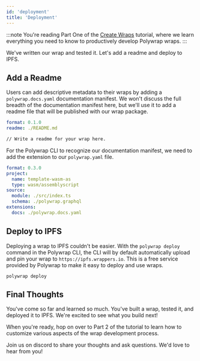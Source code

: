 ```yaml
---
id: 'deployment'
title: 'Deployment'
---
```


:::note
You're reading Part One of the [Create Wraps](../introduction) tutorial, where we learn everything you need to know to productively develop Polywrap wraps.
:::

We've written our wrap and tested it. Let's add a readme and deploy to IPFS.

## **Add a Readme**

Users can add descriptive metadata to their wraps by adding a `polywrap.docs.yaml` documentation manifest. We won't discuss the full breadth of the documentation manifest here, but we'll use it to add a readme file that will be published with our wrap package.

```yaml title="polywrap.docs.yaml"
format: 0.1.0
readme: ./README.md
```

```markdown title="README.md"
// Write a readme for your wrap here.
```

For the Polywrap CLI to recognize our documentation manifest, we need to add the extension to our `polywrap.yaml` file.

```yaml title="polywrap.yaml"
format: 0.3.0
project:
  name: template-wasm-as
  type: wasm/assemblyscript
source:
  module: ./src/index.ts
  schema: ./polywrap.graphql
extensions:
  docs: ./polywrap.docs.yaml
```

## **Deploy to IPFS**

Deploying a wrap to IPFS couldn't be easier. With the `polywrap deploy` command in the Polywrap CLI, the CLI will by default automatically upload and pin your wrap to `https://ipfs.wrappers.io`. This is a free service provided by Polywrap to make it easy to deploy and use wraps.

```shell-session
polywrap deploy
```

## **Final Thoughts**

You've come so far and learned so much. You've built a wrap, tested it, and deployed it to IPFS. We're excited to see what you build next!

When you're ready, hop on over to Part 2 of the tutorial to learn how to customize various aspects of the wrap development process.

Join us on discord to share your thoughts and ask questions. We'd love to hear from you!